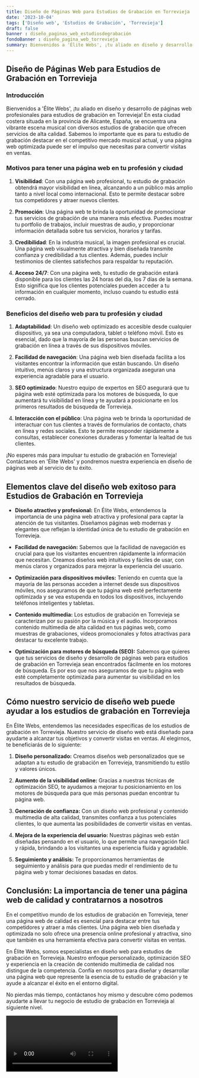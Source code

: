 ```yaml
---
title: Diseño de Páginas Web para Estudios de Grabación en Torrevieja
date: '2023-10-04'
tags: ['Diseño web', 'Estudios de Grabación', 'Torrevieja']
draft: false
banner : diseño_paginas_web_estudiosdegrabación
fondoBanner : diseño_pagina_web_torrevieja
summary: Bienvenidos a 'Élite Webs', ¡tu aliado en diseño y desarrollo de páginas web profesionales para estudios de grabación en Torrevieja! En esta ciudad costera situada en la provincia de Alicante, España, se encuentra una vibrante escena musical con diversos estudios de grabación que ofrecen servicios de alta calidad. Sabemos lo importante que es para tu estudio de grabación destacar en el competitivo mercado musical actual, y una página web optimizada puede ser el impulso que necesitas para convertir visitas en ventas.
---
```


## Diseño de Páginas Web para Estudios de Grabación en Torrevieja

### Introducción

Bienvenidos a 'Élite Webs', ¡tu aliado en diseño y desarrollo de páginas web profesionales para estudios de grabación en Torrevieja! En esta ciudad costera situada en la provincia de Alicante, España, se encuentra una vibrante escena musical con diversos estudios de grabación que ofrecen servicios de alta calidad. Sabemos lo importante que es para tu estudio de grabación destacar en el competitivo mercado musical actual, y una página web optimizada puede ser el impulso que necesitas para convertir visitas en ventas.

### Motivos para tener una página web en tu profesión y ciudad

1. **Visibilidad**: Con una página web profesional, tu estudio de grabación obtendrá mayor visibilidad en línea, alcanzando a un público más amplio tanto a nivel local como internacional. Esto te permite destacar sobre tus competidores y atraer nuevos clientes.

2. **Promoción**: Una página web te brinda la oportunidad de promocionar tus servicios de grabación de una manera más efectiva. Puedes mostrar tu portfolio de trabajos, incluir muestras de audio, y proporcionar información detallada sobre tus servicios, horarios y tarifas.

3. **Credibilidad**: En la industria musical, la imagen profesional es crucial. Una página web visualmente atractiva y bien diseñada transmite confianza y credibilidad a tus clientes. Además, puedes incluir testimonios de clientes satisfechos para respaldar tu reputación.

4. **Acceso 24/7**: Con una página web, tu estudio de grabación estará disponible para los clientes las 24 horas del día, los 7 días de la semana. Esto significa que los clientes potenciales pueden acceder a tu información en cualquier momento, incluso cuando tu estudio está cerrado.

### Beneficios del diseño web para tu profesión y ciudad

1. **Adaptabilidad**: Un diseño web optimizado es accesible desde cualquier dispositivo, ya sea una computadora, tablet o teléfono móvil. Esto es esencial, dado que la mayoría de las personas buscan servicios de grabación en línea a través de sus dispositivos móviles.

2. **Facilidad de navegación**: Una página web bien diseñada facilita a los visitantes encontrar la información que están buscando. Un diseño intuitivo, menús claros y una estructura organizada aseguran una experiencia agradable para el usuario.

3. **SEO optimizado**: Nuestro equipo de expertos en SEO asegurará que tu página web esté optimizada para los motores de búsqueda, lo que aumentará tu visibilidad en línea y te ayudará a posicionarte en los primeros resultados de búsqueda de Torrevieja.

4. **Interacción con el público**: Una página web te brinda la oportunidad de interactuar con tus clientes a través de formularios de contacto, chats en línea y redes sociales. Esto te permite responder rápidamente a consultas, establecer conexiones duraderas y fomentar la lealtad de tus clientes.

¡No esperes más para impulsar tu estudio de grabación en Torrevieja! Contáctanos en 'Élite Webs' y pondremos nuestra experiencia en diseño de páginas web al servicio de tu éxito.

<GifSeo />

<Cta />

## Elementos clave del diseño web exitoso para Estudios de Grabación en Torrevieja

- **Diseño atractivo y profesional:** En Élite Webs, entendemos la importancia de una página web atractiva y profesional para captar la atención de tus visitantes. Diseñamos páginas web modernas y elegantes que reflejan la identidad única de tu estudio de grabación en Torrevieja.

- **Facilidad de navegación:** Sabemos que la facilidad de navegación es crucial para que los visitantes encuentren rápidamente la información que necesitan. Creamos diseños web intuitivos y fáciles de usar, con menús claros y organizados para mejorar la experiencia del usuario.

- **Optimización para dispositivos móviles:** Teniendo en cuenta que la mayoría de las personas acceden a internet desde sus dispositivos móviles, nos aseguramos de que tu página web esté perfectamente optimizada y se vea estupenda en todos los dispositivos, incluyendo teléfonos inteligentes y tabletas.

- **Contenido multimedia:** Los estudios de grabación en Torrevieja se caracterizan por su pasión por la música y el audio. Incorporamos contenido multimedia de alta calidad en tus páginas web, como muestras de grabaciones, vídeos promocionales y fotos atractivas para destacar tu excelente trabajo.

- **Optimización para motores de búsqueda (SEO):** Sabemos que quieres que tus servicios de diseño y desarrollo de páginas web para estudios de grabación en Torrevieja sean encontrados fácilmente en los motores de búsqueda. Es por eso que nos aseguramos de que tu página web esté completamente optimizada para aumentar su visibilidad en los resultados de búsqueda.

## Cómo nuestro servicio de diseño web puede ayudar a los estudios de grabación en Torrevieja

En Élite Webs, entendemos las necesidades específicas de los estudios de grabación en Torrevieja. Nuestro servicio de diseño web está diseñado para ayudarte a alcanzar tus objetivos y convertir visitas en ventas. Al elegirnos, te beneficiarás de lo siguiente:

1. **Diseño personalizado:** Creamos diseños web personalizados que se adaptan a tu estudio de grabación en Torrevieja, transmitiendo tu estilo y valores únicos.

2. **Aumento de la visibilidad online:** Gracias a nuestras técnicas de optimización SEO, te ayudamos a mejorar tu posicionamiento en los motores de búsqueda para que más personas puedan encontrar tu página web.

3. **Generación de confianza:** Con un diseño web profesional y contenido multimedia de alta calidad, transmites confianza a tus potenciales clientes, lo que aumenta las posibilidades de convertir visitas en ventas.

4. **Mejora de la experiencia del usuario:** Nuestras páginas web están diseñadas pensando en el usuario, lo que permite una navegación fácil y rápida, brindando a los visitantes una experiencia fluida y agradable.

5. **Seguimiento y análisis:** Te proporcionamos herramientas de seguimiento y análisis para que puedas medir el rendimiento de tu página web y tomar decisiones basadas en datos.

## Conclusión: La importancia de tener una página web de calidad y contratarnos a nosotros

En el competitivo mundo de los estudios de grabación en Torrevieja, tener una página web de calidad es esencial para destacar entre tus competidores y atraer a más clientes. Una página web bien diseñada y optimizada no solo ofrece una presencia online profesional y atractiva, sino que también es una herramienta efectiva para convertir visitas en ventas.

En Élite Webs, somos especialistas en diseño web para estudios de grabación en Torrevieja. Nuestro enfoque personalizado, optimización SEO y experiencia en la creación de contenido multimedia de calidad nos distingue de la competencia. Confía en nosotros para diseñar y desarrollar una página web que represente la esencia de tu estudio de grabación y te ayude a alcanzar el éxito en el entorno digital.

No pierdas más tiempo, contáctanos hoy mismo y descubre cómo podemos ayudarte a llevar tu negocio de estudio de grabación en Torrevieja al siguiente nivel.

<Video />

<CtaBot job='Estudios de Grabación' city='Torrevieja'/>

<Gmaps query='Torrevieja+españa+maps' />